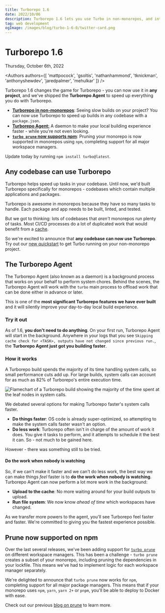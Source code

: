 ```yaml
---
title: Turborepo 1.6
date: 2022/10/06
description: Turborepo 1.6 lets you use Turbo in non-monorepos, and introduces the Turborepo Agent.
tag: web development
ogImage: /images/blog/turbo-1-6-0/twitter-card.png
---
```


# Turborepo 1.6


<div className="text-sm mt-2 text-center text-gray-500 dark:text-gray-400">Thursday, October 6th, 2022</div>

<Authors authors={[ 'mattpocock', 'gsoltis', 'nathanhammond', 'tknickman', 'anthonyshewdev', 'jaredpalmer', 'mehulkar' ]} />

Turborepo 1.6 changes the game for Turborepo - you can now use it in **any project**, and we've shipped the **Turborepo Agent** to speed up everything you do with Turborepo.

- [**Turborepo in non-monorepos**](#any-codebase-can-use-turborepo): Seeing slow builds on your project? You can now use Turborepo to speed up builds in any codebase with a `package.json`.
- [**Turborepo Agent:**](#the-turborepo-agent) A daemon to make your local building experience faster - while you're not even looking.
- [**`turbo prune` now supports npm**](#prune-now-supported-on-npm): Pruning your monorepo is now supported in monorepos using `npm`, completing support for all major workspace managers.

Update today by running `npm install turbo@latest`.

## Any codebase can use Turborepo

Turborepo helps speed up tasks in your codebase. Until now, we'd built Turborepo specifically for monorepos - codebases which contain multiple applications and packages.

Turborepo is awesome in monorepos because they have so many tasks to handle. Each package and app needs to be built, linted, and tested.

But we got to thinking: lots of codebases that _aren't_ monorepos run plenty of tasks. Most CI/CD processes do a lot of duplicated work that would benefit from a [cache](/docs/core-concepts/caching).

So we're excited to announce that **any codebase can now use Turborepo**. Try out our [new quickstart](/docs/getting-started/add-to-project) to get Turbo running on your non-monorepo project.

## The Turborepo Agent

The Turborepo Agent (also known as a daemon) is a background process that works on your behalf to perform system chores. Behind the scenes, the Turborepo Agent will work with the `turbo` main process to offload work that can be done either in advance or later.

This is one of the **most significant Turborepo features we have ever built** and it will silently improve your day-to-day local build experience.

### Try it out

As of 1.6, **you don't need to do anything**. On your first run, Turborepo Agent will start in the background. Anywhere in your logs that you see `Skipping cache check for <TASK>, outputs have not changed since previous run.`, the **Turborepo Agent just got you building faster**.

### How it works

A Turborepo build spends the majority of its time handling system calls, so small performance cuts add up. For large builds, system calls can account for as much as 82% of Turborepo's entire execution time.

![Flamechart of a Turborepo build showing the majority of the time spent at the leaf nodes in system calls.](../../images/flamechart.png)

We debated several options for making Turborepo faster's system calls faster.

- **Do things faster**: OS code is already super-optimized, so attempting to make the system calls faster wasn't an option.
- **Do less work**: Turborepo often isn't in charge of the amount of work it does. You give it tasks to perform, and it attempts to schedule it the best it can. So - not much to be gained here.

However - there was something still to be tried.

#### Do the work when nobody is watching

So, if we can't make it faster and we can't do less work, the best way we can make things _feel_ faster is to **do the work when nobody is watching**. Turborepo Agent can now perform a lot more work in the background:

- **Upload to the cache**: No more waiting around for your build outputs to upload.
- **Run file system**: We now know _ahead of time_ which workspaces have changed.

As we transfer more powers to the agent, you'll see Turborepo feel faster and faster. We're committed to giving you the fastest experience possible.

## Prune now supported on npm

Over the last several releases, we've been adding support for [`turbo prune`](/docs/reference/command-line-reference#turbo-prune---scopetarget) on different workspace managers. This has been a challenge - `turbo prune` creates a subset of your monorepo, including pruning the dependencies in your lockfile. This means we've had to implement logic for each workspace manager separately.

We're delighted to announce that `turbo prune` now works for `npm`, completing support for all major package managers. This means that if your monorepo uses `npm`, `yarn`, `yarn 2+` or `pnpm`, you'll be able to deploy to Docker with ease.

Check out our previous [blog on prune](/blog/turbo-0-4-0#experimental-pruned-workspaces) to learn more.
